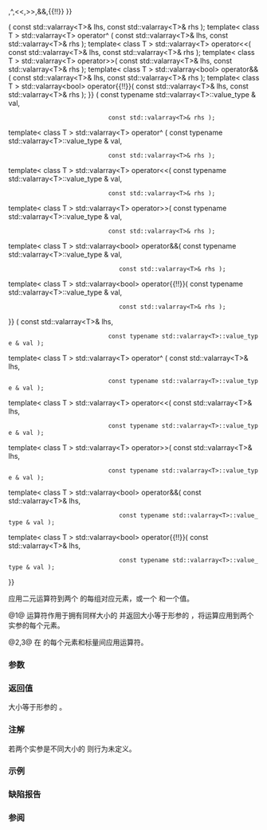{{title|1=operator+,-,*,/,%,&amp;,{{!}},^,&lt;&lt;,&gt;&gt;,&amp;&amp;,{{!!}} {{small|(std::valarray)}}}}
{{cpp/numeric/valarray/navbar}}

{{dcl begin}}
{{dcl header|valarray}}
{{dcl|num=1|1=
template&lt; class T &gt;
std::valarray&lt;T&gt; operator+ ( const std::valarray&lt;T&gt;&amp; lhs, const std::valarray&lt;T&gt;&amp; rhs );
template&lt; class T &gt;
std::valarray&lt;T&gt; operator- ( const std::valarray&lt;T&gt;&amp; lhs, const std::valarray&lt;T&gt;&amp; rhs );
template&lt; class T &gt;
std::valarray&lt;T&gt; operator* ( const std::valarray&lt;T&gt;&amp; lhs, const std::valarray&lt;T&gt;&amp; rhs );
template&lt; class T &gt;
std::valarray&lt;T&gt; operator/ ( const std::valarray&lt;T&gt;&amp; lhs, const std::valarray&lt;T&gt;&amp; rhs );
template&lt; class T &gt;
std::valarray&lt;T&gt; operator% ( const std::valarray&lt;T&gt;&amp; lhs, const std::valarray&lt;T&gt;&amp; rhs );
template&lt; class T &gt;
std::valarray&lt;T&gt; operator&amp; ( const std::valarray&lt;T&gt;&amp; lhs, const std::valarray&lt;T&gt;&amp; rhs );
template&lt; class T &gt;
std::valarray&lt;T&gt; operator{{!}} ( const std::valarray&lt;T&gt;&amp; lhs, const std::valarray&lt;T&gt;&amp; rhs );
template&lt; class T &gt;
std::valarray&lt;T&gt; operator^ ( const std::valarray&lt;T&gt;&amp; lhs, const std::valarray&lt;T&gt;&amp; rhs );
template&lt; class T &gt;
std::valarray&lt;T&gt; operator&lt;&lt;( const std::valarray&lt;T&gt;&amp; lhs, const std::valarray&lt;T&gt;&amp; rhs );
template&lt; class T &gt;
std::valarray&lt;T&gt; operator&gt;&gt;( const std::valarray&lt;T&gt;&amp; lhs, const std::valarray&lt;T&gt;&amp; rhs );
template&lt; class T &gt;
std::valarray&lt;bool&gt; operator&amp;&amp;( const std::valarray&lt;T&gt;&amp; lhs, const std::valarray&lt;T&gt;&amp; rhs );
template&lt; class T &gt;
std::valarray&lt;bool&gt; operator{{!!}}( const std::valarray&lt;T&gt;&amp; lhs, const std::valarray&lt;T&gt;&amp; rhs );
}}
{{dcl|num=2|1=
template&lt; class T &gt;
std::valarray&lt;T&gt; operator+ ( const typename std::valarray&lt;T&gt;::value_type &amp; val,
                             const std::valarray&lt;T&gt;&amp; rhs );
template&lt; class T &gt;
std::valarray&lt;T&gt; operator- ( const typename std::valarray&lt;T&gt;::value_type &amp; val,
                             const std::valarray&lt;T&gt;&amp; rhs );
template&lt; class T &gt;
std::valarray&lt;T&gt; operator* ( const typename std::valarray&lt;T&gt;::value_type &amp; val,
                             const std::valarray&lt;T&gt;&amp; rhs );
template&lt; class T &gt;
std::valarray&lt;T&gt; operator/ ( const typename std::valarray&lt;T&gt;::value_type &amp; val,
                             const std::valarray&lt;T&gt;&amp; rhs );
template&lt; class T &gt;
std::valarray&lt;T&gt; operator% ( const typename std::valarray&lt;T&gt;::value_type &amp; val,
                             const std::valarray&lt;T&gt;&amp; rhs );
template&lt; class T &gt;
std::valarray&lt;T&gt; operator&amp; ( const typename std::valarray&lt;T&gt;::value_type &amp; val,
                             const std::valarray&lt;T&gt;&amp; rhs );
template&lt; class T &gt;
std::valarray&lt;T&gt; operator{{!}} ( const typename std::valarray&lt;T&gt;::value_type &amp; val,
                             const std::valarray&lt;T&gt;&amp; rhs );
template&lt; class T &gt;
std::valarray&lt;T&gt; operator^ ( const typename std::valarray&lt;T&gt;::value_type &amp; val,
                             const std::valarray&lt;T&gt;&amp; rhs );
template&lt; class T &gt;
std::valarray&lt;T&gt; operator&lt;&lt;( const typename std::valarray&lt;T&gt;::value_type &amp; val,
                             const std::valarray&lt;T&gt;&amp; rhs );
template&lt; class T &gt;
std::valarray&lt;T&gt; operator&gt;&gt;( const typename std::valarray&lt;T&gt;::value_type &amp; val,
                             const std::valarray&lt;T&gt;&amp; rhs );
template&lt; class T &gt;
std::valarray&lt;bool&gt; operator&amp;&amp;( const typename std::valarray&lt;T&gt;::value_type &amp; val,
                                const std::valarray&lt;T&gt;&amp; rhs );
template&lt; class T &gt;
std::valarray&lt;bool&gt; operator{{!!}}( const typename std::valarray&lt;T&gt;::value_type &amp; val,
                                const std::valarray&lt;T&gt;&amp; rhs );
}}
{{dcl|num=3|1=
template&lt; class T &gt;
std::valarray&lt;T&gt; operator+ ( const std::valarray&lt;T&gt;&amp; lhs,
                             const typename std::valarray&lt;T&gt;::value_type &amp; val );
template&lt; class T &gt;
std::valarray&lt;T&gt; operator- ( const std::valarray&lt;T&gt;&amp; lhs,
                             const typename std::valarray&lt;T&gt;::value_type &amp; val );
template&lt; class T &gt;
std::valarray&lt;T&gt; operator* ( const std::valarray&lt;T&gt;&amp; lhs,
                             const typename std::valarray&lt;T&gt;::value_type &amp; val );
template&lt; class T &gt;
std::valarray&lt;T&gt; operator/ ( const std::valarray&lt;T&gt;&amp; lhs,
                             const typename std::valarray&lt;T&gt;::value_type &amp; val );
template&lt; class T &gt;
std::valarray&lt;T&gt; operator% ( const std::valarray&lt;T&gt;&amp; lhs,
                             const typename std::valarray&lt;T&gt;::value_type &amp; val );
template&lt; class T &gt;
std::valarray&lt;T&gt; operator&amp; ( const std::valarray&lt;T&gt;&amp; lhs,
                             const typename std::valarray&lt;T&gt;::value_type &amp; val );
template&lt; class T &gt;
std::valarray&lt;T&gt; operator{{!}} ( const std::valarray&lt;T&gt;&amp; lhs,
                             const typename std::valarray&lt;T&gt;::value_type &amp; val );
template&lt; class T &gt;
std::valarray&lt;T&gt; operator^ ( const std::valarray&lt;T&gt;&amp; lhs,
                             const typename std::valarray&lt;T&gt;::value_type &amp; val );
template&lt; class T &gt;
std::valarray&lt;T&gt; operator&lt;&lt;( const std::valarray&lt;T&gt;&amp; lhs,
                             const typename std::valarray&lt;T&gt;::value_type &amp; val );
template&lt; class T &gt;
std::valarray&lt;T&gt; operator&gt;&gt;( const std::valarray&lt;T&gt;&amp; lhs,
                             const typename std::valarray&lt;T&gt;::value_type &amp; val );
template&lt; class T &gt;
std::valarray&lt;bool&gt; operator&amp;&amp;( const std::valarray&lt;T&gt;&amp; lhs,
                                const typename std::valarray&lt;T&gt;::value_type &amp; val );
template&lt; class T &gt;
std::valarray&lt;bool&gt; operator{{!!}}( const std::valarray&lt;T&gt;&amp; lhs,
                                const typename std::valarray&lt;T&gt;::value_type &amp; val );
}}
{{dcl end}}

应用二元运算符到两个 {{tt|valarray}} 的每组对应元素，或一个 {{tt|valarray}} 和一个值。

@1@ 运算符作用于拥有同样大小的 {{tt|valarray}} 并返回大小等于形参的 {{tt|valarray}}，将运算应用到两个实参的每个元素。

@2,3@ 在 {{tt|valarray}} 的每个元素和标量间应用运算符。

===参数===
{{par begin}}
{{par|rhs|数值数组}}
{{par|lhs|数值数组}}
{{par|val|类型 {{ttb|T}} 的值}}
{{par end}}

===返回值===
大小等于形参的 {{tt|valarray}}。

===注解===
若两个实参是不同大小的 {{tt|valarray}} 则行为未定义。

{{cpp/numeric/valarray/notes ret}}

===示例===
{{example
|寻找多个{{enwiki|Quadratic equation|二次方程}}的实根。
|code=
#include &lt;cstddef&gt;
#include &lt;valarray&gt;
#include &lt;iostream&gt;

int main()
{
    std::valarray&lt;double&gt; a(1, 8);
    std::valarray&lt;double&gt; b{1, 2, 3, 4, 5, 6, 7, 8};
    std::valarray&lt;double&gt; c = -b;
    // LWG3074 前字面量亦必须拥有 T 类型（此情况下为 double）
    std::valarray&lt;double&gt; d = std::sqrt(b * b - 4.0 * a * c);
    std::valarray&lt;double&gt; x1 = 2.0 * c / (-b + d);
    std::valarray&lt;double&gt; x2 = 2.0 * c / (-b - d);
    std::cout &lt;&lt; "quadratic equation:  root 1:    root 2:   b: c:\n";
    for (std::size_t i = 0; i &lt; a.size(); ++i)
        std::cout &lt;&lt; a[i] &lt;&lt; "\u00B7x\u00B2 + " &lt;&lt; b[i] &lt;&lt; "\u00B7x + "
                  &lt;&lt; c[i] &lt;&lt; " = 0  " &lt;&lt; std::fixed &lt;&lt; x1[i]
                  &lt;&lt; "  " &lt;&lt; x2[i] &lt;&lt; std::defaultfloat
                  &lt;&lt; "  " &lt;&lt; -x1[i] - x2[i]
                  &lt;&lt; "  " &lt;&lt; x1[i] * x2[i] &lt;&lt; '\n';
}
|output=
quadratic equation:  root 1:    root 2:   b: c:
1·x² + 1·x + -1 = 0  -1.618034  0.618034  1  -1
1·x² + 2·x + -2 = 0  -2.732051  0.732051  2  -2
1·x² + 3·x + -3 = 0  -3.791288  0.791288  3  -3
1·x² + 4·x + -4 = 0  -4.828427  0.828427  4  -4
1·x² + 5·x + -5 = 0  -5.854102  0.854102  5  -5
1·x² + 6·x + -6 = 0  -6.872983  0.872983  6  -6
1·x² + 7·x + -7 = 0  -7.887482  0.887482  7  -7
1·x² + 8·x + -8 = 0  -8.898979  0.898979  8  -8
}}

===缺陷报告===
{{dr list begin}}
{{dr list item | wg=lwg|dr=3074|std=C++98|before={{v|2-3}} 从标量和 {{tt|valarray}} 两者推导 {{tt|T}}，禁止混合类型的调用|after=仅从 {{tt|valarray}} 推导 {{tt|T}}}}
{{dr list end}}

===参阅===
{{dsc begin}}
{{dsc inc|cpp/numeric/valarray/dsc operator_arith}}
{{dsc inc|cpp/numeric/valarray/dsc operator_arith2}}
{{dsc end}}

{{langlinks|de|en|es|fr|it|ja|pl|ru}}